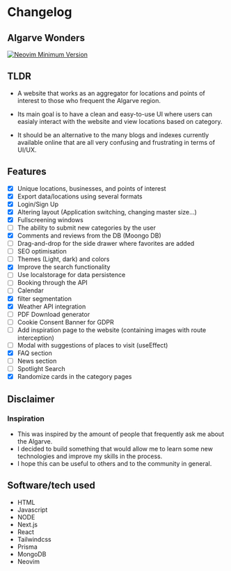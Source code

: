 # Changelog

## Algarve Wonders

[![Neovim Minimum Version](https://img.shields.io/badge/Release%20Candidate%20-0.1%20-blue?style=for-the-badge)](https://github.com/neovim/neovim)

## TLDR

- A website that works as an aggregator for locations and points of interest to those who frequent the Algarve region.

- Its main goal is to have a clean and easy-to-use UI where users can easialy interact with the website and view locations based on category.

- It should be an alternative to the many blogs and indexes currently available online that are all very confusing and frustrating in terms of UI/UX.

## Features

- [x] Unique locations, businesses, and points of interest
- [x] Export data/locations using several formats
- [x] Login/Sign Up
- [x] Altering layout (Application switching, changing master size...)
- [x] Fullscreening windows
- [ ] The ability to submit new categories by the user
- [x] Comments and reviews from the DB (Moongo DB)
- [ ] Drag-and-drop for the side drawer where favorites are added
- [ ] SEO optimisation
- [ ] Themes (Light, dark) and colors
- [x] Improve the search functionality
- [ ] Use localstorage for data persistence
- [ ] Booking through the API
- [ ] Calendar
- [x] filter segmentation
- [x] Weather API integration
- [ ] PDF Download generator
- [ ] Cookie Consent Banner for GDPR
- [ ] Add inspiration page to the website (containing images with route interception)
- [ ] Modal with suggestions of places to visit (useEffect)
- [x] FAQ section
- [ ] News section
- [ ] Spotlight Search
- [x] Randomize cards in the category pages

## Disclaimer

### Inspiration

- This was inspired by the amount of people that frequently ask me about the Algarve.
- I decided to build something that would allow me to learn some new technologies and improve my skills in the process.
- I hope this can be useful to others and to the community in general.

## Software/tech used

- HTML
- Javascript
- NODE
- Next.js
- React
- Tailwindcss
- Prisma
- MongoDB
- Neovim
